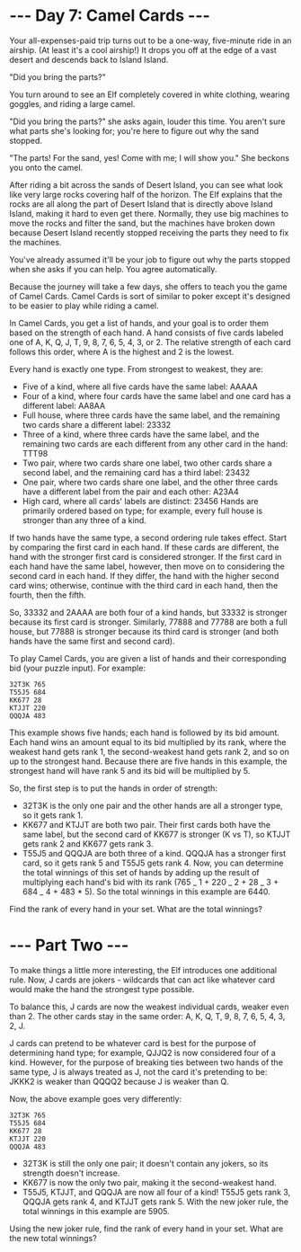 # --- Day 7: Camel Cards ---

Your all-expenses-paid trip turns out to be a one-way, five-minute ride in an
airship. (At least it's a cool airship!) It drops you off at the edge of a vast
desert and descends back to Island Island.

"Did you bring the parts?"

You turn around to see an Elf completely covered in white clothing, wearing
goggles, and riding a large camel.

"Did you bring the parts?" she asks again, louder this time. You aren't sure
what parts she's looking for; you're here to figure out why the sand stopped.

"The parts! For the sand, yes! Come with me; I will show you." She beckons you
onto the camel.

After riding a bit across the sands of Desert Island, you can see what look like
very large rocks covering half of the horizon. The Elf explains that the rocks
are all along the part of Desert Island that is directly above Island Island,
making it hard to even get there. Normally, they use big machines to move the
rocks and filter the sand, but the machines have broken down because Desert
Island recently stopped receiving the parts they need to fix the machines.

You've already assumed it'll be your job to figure out why the parts stopped
when she asks if you can help. You agree automatically.

Because the journey will take a few days, she offers to teach you the game of
Camel Cards. Camel Cards is sort of similar to poker except it's designed to be
easier to play while riding a camel.

In Camel Cards, you get a list of hands, and your goal is to order them based on
the strength of each hand. A hand consists of five cards labeled one of A, K, Q,
J, T, 9, 8, 7, 6, 5, 4, 3, or 2. The relative strength of each card follows this
order, where A is the highest and 2 is the lowest.

Every hand is exactly one type. From strongest to weakest, they are:

- Five of a kind, where all five cards have the same label: AAAAA
- Four of a kind, where four cards have the same label and one card has a
  different label: AA8AA
- Full house, where three cards have the same label, and the remaining two cards
  share a different label: 23332
- Three of a kind, where three cards have the same label, and the remaining two
  cards are each different from any other card in the hand: TTT98
- Two pair, where two cards share one label, two other cards share a second
  label, and the remaining card has a third label: 23432
- One pair, where two cards share one label, and the other three cards have a
  different label from the pair and each other: A23A4
- High card, where all cards' labels are distinct: 23456 Hands are primarily
  ordered based on type; for example, every full house is stronger than any
  three of a kind.

If two hands have the same type, a second ordering rule takes effect. Start by
comparing the first card in each hand. If these cards are different, the hand
with the stronger first card is considered stronger. If the first card in each
hand have the same label, however, then move on to considering the second card
in each hand. If they differ, the hand with the higher second card wins;
otherwise, continue with the third card in each hand, then the fourth, then the
fifth.

So, 33332 and 2AAAA are both four of a kind hands, but 33332 is stronger because
its first card is stronger. Similarly, 77888 and 77788 are both a full house,
but 77888 is stronger because its third card is stronger (and both hands have
the same first and second card).

To play Camel Cards, you are given a list of hands and their corresponding bid
(your puzzle input). For example:

```
32T3K 765
T55J5 684
KK677 28
KTJJT 220
QQQJA 483
```

This example shows five hands; each hand is followed by its bid amount. Each
hand wins an amount equal to its bid multiplied by its rank, where the weakest
hand gets rank 1, the second-weakest hand gets rank 2, and so on up to the
strongest hand. Because there are five hands in this example, the strongest hand
will have rank 5 and its bid will be multiplied by 5.

So, the first step is to put the hands in order of strength:

- 32T3K is the only one pair and the other hands are all a stronger type, so it
  gets rank 1.
- KK677 and KTJJT are both two pair. Their first cards both have the same label,
  but the second card of KK677 is stronger (K vs T), so KTJJT gets rank 2 and
  KK677 gets rank 3.
- T55J5 and QQQJA are both three of a kind. QQQJA has a stronger first card, so
  it gets rank 5 and T55J5 gets rank 4. Now, you can determine the total
  winnings of this set of hands by adding up the result of multiplying each
  hand's bid with its rank (765 _ 1 + 220 _ 2 + 28 _ 3 + 684 _ 4 + 483 \* 5). So
  the total winnings in this example are 6440.

Find the rank of every hand in your set. What are the total winnings?

# --- Part Two ---

To make things a little more interesting, the Elf introduces one additional
rule. Now, J cards are jokers - wildcards that can act like whatever card would
make the hand the strongest type possible.

To balance this, J cards are now the weakest individual cards, weaker even
than 2. The other cards stay in the same order: A, K, Q, T, 9, 8, 7, 6, 5, 4, 3,
2, J.

J cards can pretend to be whatever card is best for the purpose of determining
hand type; for example, QJJQ2 is now considered four of a kind. However, for the
purpose of breaking ties between two hands of the same type, J is always treated
as J, not the card it's pretending to be: JKKK2 is weaker than QQQQ2 because J
is weaker than Q.

Now, the above example goes very differently:

```
32T3K 765
T55J5 684
KK677 28
KTJJT 220
QQQJA 483
```

- 32T3K is still the only one pair; it doesn't contain any jokers, so its
  strength doesn't increase.
- KK677 is now the only two pair, making it the second-weakest hand.
- T55J5, KTJJT, and QQQJA are now all four of a kind! T55J5 gets rank 3, QQQJA
  gets rank 4, and KTJJT gets rank 5. With the new joker rule, the total
  winnings in this example are 5905.

Using the new joker rule, find the rank of every hand in your set. What are the
new total winnings?

